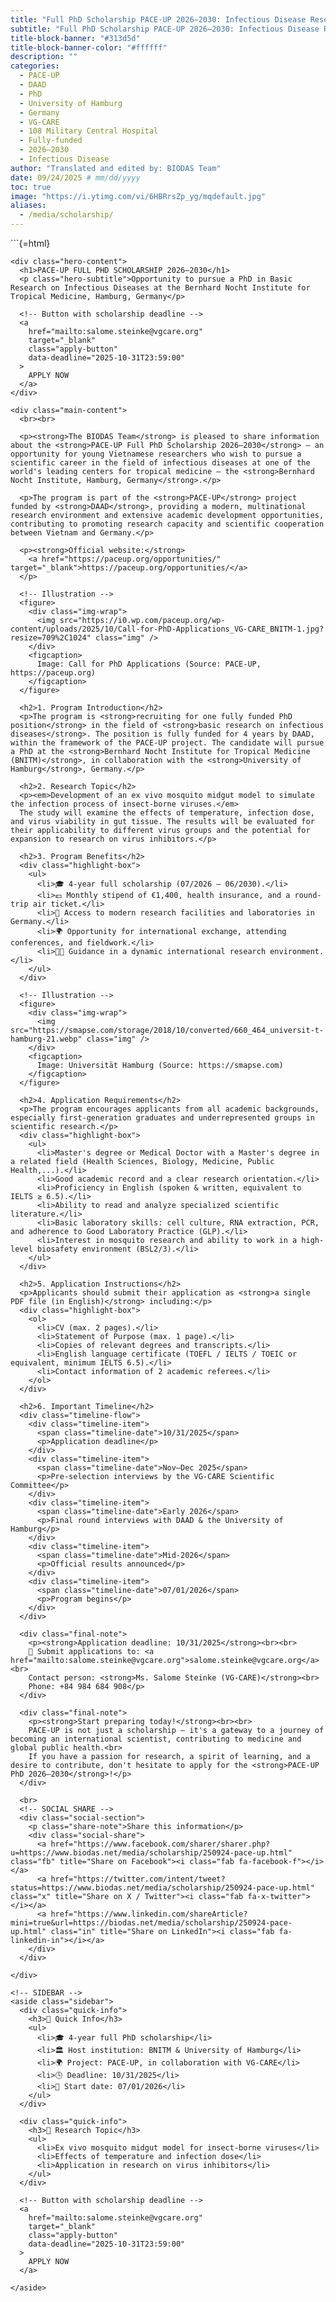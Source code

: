 ```yaml
---
title: "Full PhD Scholarship PACE-UP 2026–2030: Infectious Disease Research in Germany"
subtitle: "Full PhD Scholarship PACE-UP 2026–2030: Infectious Disease Research in Germany"
title-block-banner: "#313d5d"
title-block-banner-color: "#ffffff"
description: ""
categories:
  - PACE-UP
  - DAAD
  - PhD
  - University of Hamburg
  - Germany
  - VG-CARE
  - 108 Military Central Hospital
  - Fully-funded
  - 2026–2030
  - Infectious Disease
author: "Translated and edited by: BIODAS Team"
date: 09/24/2025 # mm/dd/yyyy
toc: true
image: "https://i.ytimg.com/vi/6HBRrsZp_yg/mqdefault.jpg"
aliases: 
  - /media/scholarship/
---
```




```{=html}
<!-- Attach CSS file -->
<link rel="stylesheet" href="section-scholarship-template.css">

<!-- Font Awesome CDN (to display social media icons) -->
<link rel="stylesheet" href="https://cdnjs.cloudflare.com/ajax/libs/font-awesome/6.5.0/css/all.min.css">


<body class="section-scholarship-template">

  <!-- ===== HERO ===== -->
  <div class="hero-banner">
    <div class="hero-content">
      <h1>PACE-UP FULL PHD SCHOLARSHIP 2026–2030</h1>
      <p class="hero-subtitle">Opportunity to pursue a PhD in Basic Research on Infectious Diseases at the Bernhard Nocht Institute for Tropical Medicine, Hamburg, Germany</p>
      
      <!-- Button with scholarship deadline -->
      <a 
        href="mailto:salome.steinke@vgcare.org"
        target="_blank"
        class="apply-button"
        data-deadline="2025-10-31T23:59:00"
      >
        APPLY NOW
      </a>
    </div>
  </div>

  <!-- ===== CONTENT ===== -->
  <div class="layout">
    <div class="main-content">
      <br><br>

      <p><strong>The BIODAS Team</strong> is pleased to share information about the <strong>PACE-UP Full PhD Scholarship 2026–2030</strong> – an opportunity for young Vietnamese researchers who wish to pursue a scientific career in the field of infectious diseases at one of the world's leading centers for tropical medicine – the <strong>Bernhard Nocht Institute, Hamburg, Germany</strong>.</p>

      <p>The program is part of the <strong>PACE-UP</strong> project funded by <strong>DAAD</strong>, providing a modern, multinational research environment and extensive academic development opportunities, contributing to promoting research capacity and scientific cooperation between Vietnam and Germany.</p>

      <p><strong>Official website:</strong> 
        <a href="https://paceup.org/opportunities/" target="_blank">https://paceup.org/opportunities/</a>
      </p>

      <!-- Illustration -->
      <figure>
        <div class="img-wrap">
          <img src="https://i0.wp.com/paceup.org/wp-content/uploads/2025/10/Call-for-PhD-Applications_VG-CARE_BNITM-1.jpg?resize=709%2C1024" class="img" />
        </div>
        <figcaption>
          Image: Call for PhD Applications (Source: PACE-UP, https://paceup.org)
        </figcaption>
      </figure>

      <h2>1. Program Introduction</h2>
      <p>The program is <strong>recruiting for one fully funded PhD position</strong> in the field of <strong>basic research on infectious diseases</strong>. The position is fully funded for 4 years by DAAD, within the framework of the PACE-UP project. The candidate will pursue a PhD at the <strong>Bernhard Nocht Institute for Tropical Medicine (BNITM)</strong>, in collaboration with the <strong>University of Hamburg</strong>, Germany.</p>

      <h2>2. Research Topic</h2>
      <p><em>Development of an ex vivo mosquito midgut model to simulate the infection process of insect-borne viruses.</em>  
      The study will examine the effects of temperature, infection dose, and virus viability in gut tissue. The results will be evaluated for their applicability to different virus groups and the potential for expansion to research on virus inhibitors.</p>

      <h2>3. Program Benefits</h2>
      <div class="highlight-box">
        <ul>
          <li>🎓 4-year full scholarship (07/2026 – 06/2030).</li>
          <li>💶 Monthly stipend of €1,400, health insurance, and a round-trip air ticket.</li>
          <li>🔬 Access to modern research facilities and laboratories in Germany.</li>
          <li>🌍 Opportunity for international exchange, attending conferences, and fieldwork.</li>
          <li>👩‍🔬 Guidance in a dynamic international research environment.</li>
        </ul>
      </div>

      <!-- Illustration -->
      <figure>
        <div class="img-wrap">
          <img src="https://smapse.com/storage/2018/10/converted/660_464_universit-t-hamburg-21.webp" class="img" />
        </div>
        <figcaption>
          Image: Universität Hamburg (Source: https://smapse.com)
        </figcaption>
      </figure>

      <h2>4. Application Requirements</h2>
      <p>The program encourages applicants from all academic backgrounds, especially first-generation graduates and underrepresented groups in scientific research.</p>
      <div class="highlight-box">
        <ul>
          <li>Master's degree or Medical Doctor with a Master's degree in a related field (Health Sciences, Biology, Medicine, Public Health,...).</li>
          <li>Good academic record and a clear research orientation.</li>
          <li>Proficiency in English (spoken & written, equivalent to IELTS ≥ 6.5).</li>
          <li>Ability to read and analyze specialized scientific literature.</li>
          <li>Basic laboratory skills: cell culture, RNA extraction, PCR, and adherence to Good Laboratory Practice (GLP).</li>
          <li>Interest in mosquito research and ability to work in a high-level biosafety environment (BSL2/3).</li>
        </ul>
      </div>

      <h2>5. Application Instructions</h2>
      <p>Applicants should submit their application as <strong>a single PDF file (in English)</strong> including:</p>
      <div class="highlight-box">
        <ol>
          <li>CV (max. 2 pages).</li>
          <li>Statement of Purpose (max. 1 page).</li>
          <li>Copies of relevant degrees and transcripts.</li>
          <li>English language certificate (TOEFL / IELTS / TOEIC or equivalent, minimum IELTS 6.5).</li>
          <li>Contact information of 2 academic referees.</li>
        </ol>
      </div>

      <h2>6. Important Timeline</h2>
      <div class="timeline-flow">
        <div class="timeline-item">
          <span class="timeline-date">10/31/2025</span>
          <p>Application deadline</p>
        </div>
        <div class="timeline-item">
          <span class="timeline-date">Nov–Dec 2025</span>
          <p>Pre-selection interviews by the VG-CARE Scientific Committee</p>
        </div>
        <div class="timeline-item">
          <span class="timeline-date">Early 2026</span>
          <p>Final round interviews with DAAD & the University of Hamburg</p>
        </div>
        <div class="timeline-item">
          <span class="timeline-date">Mid-2026</span>
          <p>Official results announced</p>
        </div>
        <div class="timeline-item">
          <span class="timeline-date">07/01/2026</span>
          <p>Program begins</p>
        </div>
      </div>

      <div class="final-note">
        <p><strong>Application deadline: 10/31/2025</strong><br><br>
        📧 Submit applications to: <a href="mailto:salome.steinke@vgcare.org">salome.steinke@vgcare.org</a><br>
        Contact person: <strong>Ms. Salome Steinke (VG-CARE)</strong><br>
        Phone: +84 984 684 908</p>
      </div>

      <div class="final-note">
        <p><strong>Start preparing today!</strong><br><br>
        PACE-UP is not just a scholarship – it's a gateway to a journey of becoming an international scientist, contributing to medicine and global public health.<br>
        If you have a passion for research, a spirit of learning, and a desire to contribute, don't hesitate to apply for the <strong>PACE-UP PhD 2026–2030</strong>!</p>
      </div>

      <br>
      <!-- SOCIAL SHARE -->
      <div class="social-section">
        <p class="share-note">Share this information</p>
        <div class="social-share">
          <a href="https://www.facebook.com/sharer/sharer.php?u=https://www.biodas.net/media/scholarship/250924-pace-up.html" class="fb" title="Share on Facebook"><i class="fab fa-facebook-f"></i></a>
          <a href="https://twitter.com/intent/tweet?status=https://www.biodas.net/media/scholarship/250924-pace-up.html" class="x" title="Share on X / Twitter"><i class="fab fa-x-twitter"></i></a>
          <a href="https://www.linkedin.com/shareArticle?mini=true&url=https://biodas.net/media/scholarship/250924-pace-up.html" class="in" title="Share on LinkedIn"><i class="fab fa-linkedin-in"></i></a>
        </div>
      </div>

    </div>

    <!-- SIDEBAR -->
    <aside class="sidebar">
      <div class="quick-info">
        <h3>📘 Quick Info</h3>
        <ul>
          <li>🎓 4-year full PhD scholarship</li>
          <li>🏛️ Host institution: BNITM & University of Hamburg</li>
          <li>🌍 Project: PACE-UP, in collaboration with VG-CARE</li>
          <li>🕓 Deadline: 10/31/2025</li>
          <li>🚀 Start date: 07/01/2026</li>
        </ul>
      </div>

      <div class="quick-info">
        <h3>🧬 Research Topic</h3>
        <ul>
          <li>Ex vivo mosquito midgut model for insect-borne viruses</li>
          <li>Effects of temperature and infection dose</li>
          <li>Application in research on virus inhibitors</li>
        </ul>
      </div>

      <!-- Button with scholarship deadline -->
      <a 
        href="mailto:salome.steinke@vgcare.org"
        target="_blank"
        class="apply-button"
        data-deadline="2025-10-31T23:59:00"
      >
        APPLY NOW
      </a>

    </aside>
  </div>

</body>


<!-- JS SCRIPT -->
<script src="section-scholarship-template.js"></script>


